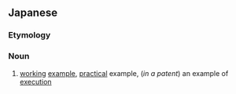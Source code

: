 ==Japanese==
{{ja-kanjitab|じつ|k1=じっ|し|れい}}

===Etymology===
{{compound|実施|例|lang=ja|t1=carrying out|t2=example}}

===Noun===
{{ja-noun|じっしれい}}
# [[working]] [[example]], [[practical]] example, (''in a patent'') an example of [[execution]]